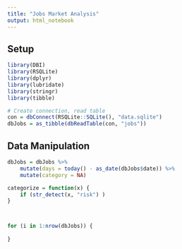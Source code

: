 ```yaml
---
title: "Jobs Market Analysis"
output: html_notebook
---
```


## Setup

```r
library(DBI)
library(RSQLite)
library(dplyr)
library(lubridate)
library(stringr)
library(tibble)

# Create connection, read table
con = dbConnect(RSQLite::SQLite(), "data.sqlite")
dbJobs = as_tibble(dbReadTable(con, "jobs"))
```


## Data Manipulation

```r
dbJobs = dbJobs %>% 
    mutate(days = today() - as_date(dbJobs$date)) %>%
    mutate(category = NA)

categorize = function(x) {
    if (str_detect(x, "risk") )
}



for (i in 1:nrow(dbJobs)) {
    
}

```


